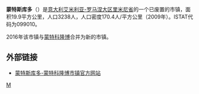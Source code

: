{{Infobox Italian comune
| name                = 蒙泰斯库多
| official_name       = Montescudo
| native_name         =
| image_skyline       =
| imagesize           =
| image_alt           =
| image_caption       =
| image_shield        =
| shield_alt          =
| image_map           =
| map_alt             =
| map_caption         =
| pushpin_label_position =
| pushpin_map_alt     =
| latd  =  |latm  =   |lats  =  |latNS  = N
| longd =  |longm =  |longs =   |longEW = E
| coordinates_type    = type:city(278)_region:IT
| coordinates_display = title
| coordinates_footnotes =
| region              = 
| province            = [[里米尼省|里米尼省]]
| frazioni            =
| mayor_party         =
| mayor               = 
| area_footnotes      =
| area_total_km2      = 19
| population_footnotes =
| population_total    = 3238
| population_as_of    = 2009
| pop_density_footnotes =
| elevation_footnotes =
| elevation_m         = 
| twin1               =
| twin1_country       =
| saint               =
| day                 =
| postal_code         =47854
| area_code           = 
| website             = 
| footnotes           = }}
'''蒙特斯库多'''（{{lang|it|Montescudo}}）是[[意大利|意大利]][[艾米利亚-罗马涅大区|艾米利亚-罗马涅大区]][[里米尼省|里米尼省]]的一个已废置的市镇，面积19.9平方公里，人口3238人，人口密度170.4人/平方公里（2009年）。ISTAT代码为099010。

2016年该市镇与[[蒙特科隆博|蒙特科隆博]]合并为新的{{le|蒙特斯库多-蒙特科隆博|Montescudo-Monte Colombo}}市镇。

==外部链接==
* [http://comune-montescudo-montecolombo.rn.it/ 蒙特斯库多-蒙特科隆博市镇官方网站] {{Wayback|url=http://comune-montescudo-montecolombo.rn.it/ |date=20220301024801 }} {{it}}

{{Italy-geo-stub}}
{{里米尼省市鎮}}

[[Category:里米尼省市镇|M]]